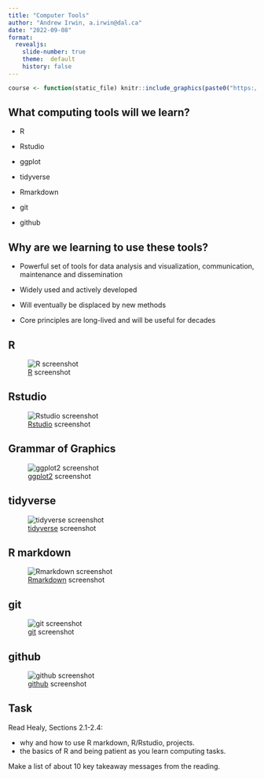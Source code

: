 ```yaml
---
title: "Computer Tools"
author: "Andrew Irwin, a.irwin@dal.ca"
date: "2022-09-08"
format:
  revealjs:
    slide-number: true
    theme:  default
    history: false
---
```


```r
course <- function(static_file) knitr::include_graphics(paste0("https://andrewirwin.github.io/data-viz-notes/lessons/static/", static_file))
```

## What computing tools will we learn?

* R

* Rstudio

* ggplot

* tidyverse

* Rmarkdown

* git

* github


## Why are we learning to use these tools?

* Powerful set of tools for data analysis and visualization, communication, maintenance and dissemination

* Widely used and actively developed

* Will eventually be displaced by new methods

* Core principles are long-lived and will be useful for decades


## R

![[R](https://www.r-project.org) screenshot](static/L02-R.png){#fig-R}

## Rstudio

![[Rstudio](https://www.rstudio.com/products/rstudio/) screenshot](static/L02-Rstudio.png){#fig-Rstudio}


## Grammar of Graphics

![[ggplot2](https://ggplot2.tidyverse.org/) screenshot](static/L02-ggplot.png){#fig-ggplot}


## tidyverse

![[tidyverse](https://tidyverse.org/) screenshot](static/L02-tidyverse.png){#fig-tidyverse}

## R markdown

![[Rmarkdown](https://rmarkdown.rstudio.com) screenshot](static/L02-Rmarkdown.png){#fig-tidyverse}

## git

![[git](https://git-scm.com/) screenshot](static/L02-git.png){#fig-git}

## github

![[github](https://github.com/) screenshot](static/L02-github.png){#fig-github}


## Task

Read Healy, Sections 2.1-2.4: 

* why and how to use R markdown, R/Rstudio, projects. 
* the basics of R and being patient as you learn computing tasks.

Make a list of about 10 key takeaway messages from the reading. 

